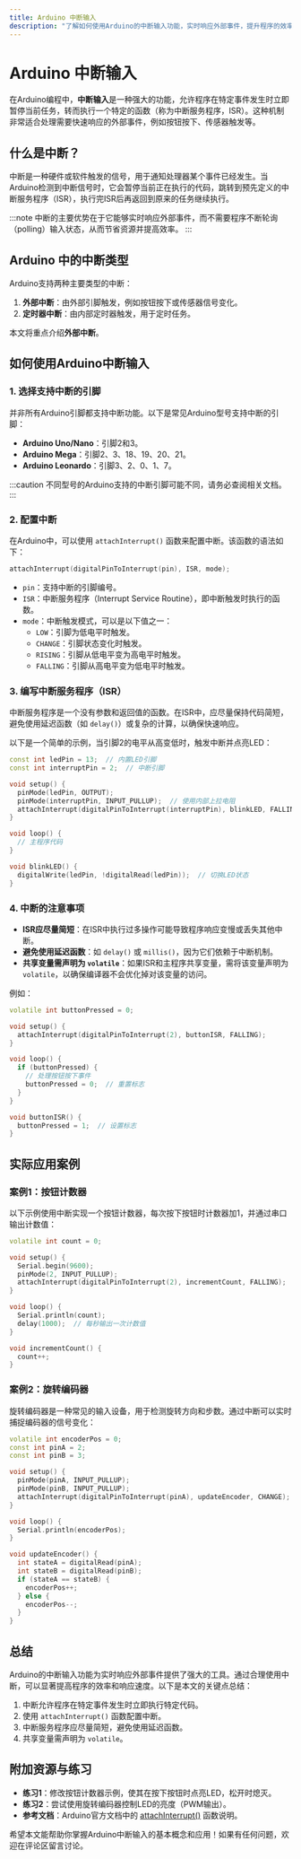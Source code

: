 ```yaml
---
title: Arduino 中断输入
description: "了解如何使用Arduino的中断输入功能，实时响应外部事件，提升程序的效率和响应速度。"
---
```


# Arduino 中断输入

在Arduino编程中，**中断输入**是一种强大的功能，允许程序在特定事件发生时立即暂停当前任务，转而执行一个特定的函数（称为中断服务程序，ISR）。这种机制非常适合处理需要快速响应的外部事件，例如按钮按下、传感器触发等。

## 什么是中断？

中断是一种硬件或软件触发的信号，用于通知处理器某个事件已经发生。当Arduino检测到中断信号时，它会暂停当前正在执行的代码，跳转到预先定义的中断服务程序（ISR），执行完ISR后再返回到原来的任务继续执行。

:::note
中断的主要优势在于它能够实时响应外部事件，而不需要程序不断轮询（polling）输入状态，从而节省资源并提高效率。
:::

## Arduino 中的中断类型

Arduino支持两种主要类型的中断：
1. **外部中断**：由外部引脚触发，例如按钮按下或传感器信号变化。
2. **定时器中断**：由内部定时器触发，用于定时任务。

本文将重点介绍**外部中断**。

## 如何使用Arduino中断输入

### 1. 选择支持中断的引脚

并非所有Arduino引脚都支持中断功能。以下是常见Arduino型号支持中断的引脚：

- **Arduino Uno/Nano**：引脚2和3。
- **Arduino Mega**：引脚2、3、18、19、20、21。
- **Arduino Leonardo**：引脚3、2、0、1、7。

:::caution
不同型号的Arduino支持的中断引脚可能不同，请务必查阅相关文档。
:::

### 2. 配置中断

在Arduino中，可以使用 `attachInterrupt()` 函数来配置中断。该函数的语法如下：

```cpp
attachInterrupt(digitalPinToInterrupt(pin), ISR, mode);
```

- `pin`：支持中断的引脚编号。
- `ISR`：中断服务程序（Interrupt Service Routine），即中断触发时执行的函数。
- `mode`：中断触发模式，可以是以下值之一：
  - `LOW`：引脚为低电平时触发。
  - `CHANGE`：引脚状态变化时触发。
  - `RISING`：引脚从低电平变为高电平时触发。
  - `FALLING`：引脚从高电平变为低电平时触发。

### 3. 编写中断服务程序（ISR）

中断服务程序是一个没有参数和返回值的函数。在ISR中，应尽量保持代码简短，避免使用延迟函数（如 `delay()`）或复杂的计算，以确保快速响应。

以下是一个简单的示例，当引脚2的电平从高变低时，触发中断并点亮LED：

```cpp
const int ledPin = 13;  // 内置LED引脚
const int interruptPin = 2;  // 中断引脚

void setup() {
  pinMode(ledPin, OUTPUT);
  pinMode(interruptPin, INPUT_PULLUP);  // 使用内部上拉电阻
  attachInterrupt(digitalPinToInterrupt(interruptPin), blinkLED, FALLING);
}

void loop() {
  // 主程序代码
}

void blinkLED() {
  digitalWrite(ledPin, !digitalRead(ledPin));  // 切换LED状态
}
```

### 4. 中断的注意事项

- **ISR应尽量简短**：在ISR中执行过多操作可能导致程序响应变慢或丢失其他中断。
- **避免使用延迟函数**：如 `delay()` 或 `millis()`，因为它们依赖于中断机制。
- **共享变量需声明为 `volatile`**：如果ISR和主程序共享变量，需将该变量声明为 `volatile`，以确保编译器不会优化掉对该变量的访问。

例如：

```cpp
volatile int buttonPressed = 0;

void setup() {
  attachInterrupt(digitalPinToInterrupt(2), buttonISR, FALLING);
}

void loop() {
  if (buttonPressed) {
    // 处理按钮按下事件
    buttonPressed = 0;  // 重置标志
  }
}

void buttonISR() {
  buttonPressed = 1;  // 设置标志
}
```

## 实际应用案例

### 案例1：按钮计数器

以下示例使用中断实现一个按钮计数器，每次按下按钮时计数器加1，并通过串口输出计数值：

```cpp
volatile int count = 0;

void setup() {
  Serial.begin(9600);
  pinMode(2, INPUT_PULLUP);
  attachInterrupt(digitalPinToInterrupt(2), incrementCount, FALLING);
}

void loop() {
  Serial.println(count);
  delay(1000);  // 每秒输出一次计数值
}

void incrementCount() {
  count++;
}
```

### 案例2：旋转编码器

旋转编码器是一种常见的输入设备，用于检测旋转方向和步数。通过中断可以实时捕捉编码器的信号变化：

```cpp
volatile int encoderPos = 0;
const int pinA = 2;
const int pinB = 3;

void setup() {
  pinMode(pinA, INPUT_PULLUP);
  pinMode(pinB, INPUT_PULLUP);
  attachInterrupt(digitalPinToInterrupt(pinA), updateEncoder, CHANGE);
}

void loop() {
  Serial.println(encoderPos);
}

void updateEncoder() {
  int stateA = digitalRead(pinA);
  int stateB = digitalRead(pinB);
  if (stateA == stateB) {
    encoderPos++;
  } else {
    encoderPos--;
  }
}
```

## 总结

Arduino的中断输入功能为实时响应外部事件提供了强大的工具。通过合理使用中断，可以显著提高程序的效率和响应速度。以下是本文的关键点总结：

1. 中断允许程序在特定事件发生时立即执行特定代码。
2. 使用 `attachInterrupt()` 函数配置中断。
3. 中断服务程序应尽量简短，避免使用延迟函数。
4. 共享变量需声明为 `volatile`。

## 附加资源与练习

- **练习1**：修改按钮计数器示例，使其在按下按钮时点亮LED，松开时熄灭。
- **练习2**：尝试使用旋转编码器控制LED的亮度（PWM输出）。
- **参考文档**：Arduino官方文档中的 [attachInterrupt()](https://www.arduino.cc/reference/en/language/functions/external-interrupts/attachinterrupt/) 函数说明。

希望本文能帮助你掌握Arduino中断输入的基本概念和应用！如果有任何问题，欢迎在评论区留言讨论。